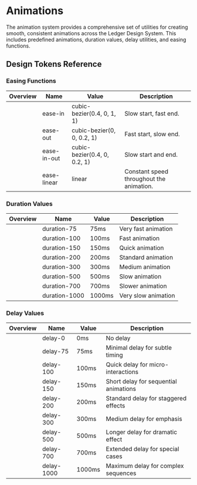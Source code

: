 
<Meta title='Design Tokens/Animations' of={AnimationsStories} />

<style>
  {`
  @keyframes ease-demo-cycle {
    0% { transform: translateX(0); }
    25% { transform: translateX(calc(100% + 100px)); }
    50% { transform: translateX(0); }
    75% { transform: translateX(calc(100% + 100px)); }
    100% { transform: translateX(0); }
  }
  
  .ease-in-demo {
    animation: ease-demo-cycle 4s cubic-bezier(0.4, 0, 1, 1) infinite;
  }
  .ease-out-demo {
    animation: ease-demo-cycle 4s cubic-bezier(0, 0, 0.2, 1) infinite;
  }
  .ease-in-out-demo {
    animation: ease-demo-cycle 4s cubic-bezier(0.4, 0, 0.2, 1) infinite;
  }
  .ease-linear-demo {
    animation: ease-demo-cycle 4s linear infinite;
  }
  
  .duration-0-demo {
    animation: spin 0ms linear infinite;
  }
  .duration-75-demo {
    animation: spin 75ms linear infinite;
  }
  .duration-100-demo {
    animation: spin 100ms linear infinite;
  }
  .duration-150-demo {
    animation: spin 150ms linear infinite;
  }
  .duration-200-demo {
    animation: spin 200ms linear infinite;
  }
  .duration-300-demo {
    animation: spin 300ms linear infinite;
  }
  .duration-500-demo {
    animation: spin 500ms linear infinite;
  }
  .duration-700-demo {
    animation: spin 700ms linear infinite;
  }
  .duration-1000-demo {
    animation: spin 1000ms linear infinite;
  }
  
  @keyframes spin {
    from { transform: rotate(0deg); }
    to { transform: rotate(360deg); }
  }
  
  .delay-75-demo {
    animation: delay-demo 2s ease-in-out infinite;
    animation-delay: 75ms;
  }
  .delay-100-demo {
    animation: delay-demo 2s ease-in-out infinite;
    animation-delay: 100ms;
  }
  .delay-150-demo {
    animation: delay-demo 2s ease-in-out infinite;
    animation-delay: 150ms;
  }
  .delay-200-demo {
    animation: delay-demo 2s ease-in-out infinite;
    animation-delay: 200ms;
  }
  .delay-300-demo {
    animation: delay-demo 2s ease-in-out infinite;
    animation-delay: 300ms;
  }
  .delay-500-demo {
    animation: delay-demo 2s ease-in-out infinite;
    animation-delay: 500ms;
  }
  .delay-700-demo {
    animation: delay-demo 2s ease-in-out infinite;
    animation-delay: 700ms;
  }
  .delay-1000-demo {
    animation: delay-demo 2s ease-in-out infinite;
    animation-delay: 1000ms;
  }
  
  @keyframes delay-demo {
    0%, 20% { opacity: 0; transform: scale(0.8); }
    25%, 75% { opacity: 1; transform: scale(1); }
    80%, 100% { opacity: 0; transform: scale(0.8); }
  }
`}
</style>

# Animations

The animation system provides a comprehensive set of utilities for creating smooth, consistent animations across the Ledger Design System. This includes predefined animations, duration values, delay utilities, and easing functions.

## Design Tokens Reference

### Easing Functions

<div className='my-24 overflow-hidden rounded-lg'>
  <table className='w-full'>
    <thead>
      <tr className='border-b border-muted bg-muted'>
        <th className='p-12 text-left text-on-accent body-2'>Overview</th>
        <th className='p-12 text-left text-on-accent body-2'>Name</th>
        <th className='p-12 text-left text-on-accent body-2'>Value</th>
        <th className='p-12 text-left text-on-accent body-2'>Description</th>
      </tr>
    </thead>
    <tbody className='bg-canvas'>
      <tr className='border-b border-muted'>
        <td className='p-12'>
          <div className='flex items-center justify-center'>
            <div className='relative h-20 w-144 overflow-hidden border border-muted-subtle'>
              <div className='absolute top-1/2 h-20 w-20 -translate-y-1/2 bg-accent ease-in-demo'></div>
            </div>
          </div>
        </td>
        <td className='p-12'>
          <span className='text-accent'>ease-in</span>
        </td>
        <td className='p-12 text-muted'>cubic-bezier(0.4, 0, 1, 1)</td>
        <td className='p-12 text-muted'>Slow start, fast end.</td>
      </tr>
      <tr className='border-b border-muted'>
        <td className='p-12'>
          <div className='flex items-center justify-center'>
          <div className='relative h-20 w-144 overflow-hidden border border-muted-subtle'>
            <div className='absolute top-1/2 h-20 w-20 -translate-y-1/2 bg-accent ease-out-demo'></div>
          </div>
          </div>
        </td>
        <td className='p-12'>
          <span className='text-accent'>ease-out</span>
        </td>
        <td className='p-12 text-muted'>cubic-bezier(0, 0, 0.2, 1)</td>
        <td className='p-12 text-muted'>Fast start, slow end.</td>
      </tr>
      <tr className='border-b border-muted'>
        <td className='p-12'>
          <div className='flex items-center justify-center'>    
            <div className='relative h-20 w-144 overflow-hidden border border-muted-subtle'>
              <div className='absolute top-1/2 h-20 w-20 -translate-y-1/2 bg-accent ease-in-out-demo'></div>
            </div>
          </div>
        </td>
        <td className='p-12'>
          <span className='text-accent'>ease-in-out</span>
        </td>
        <td className='p-12 text-muted'>
          cubic-bezier(0.4, 0, 0.2, 1)
        </td>
        <td className='p-12 text-muted'>Slow start and end.</td>
      </tr>
      <tr>
        <td className='p-12'>
          <div className='flex items-center justify-center'>
            <div className='relative h-20 w-144 overflow-hidden border border-muted-subtle'>
              <div className='absolute top-1/2 h-20 w-20 -translate-y-1/2 bg-accent ease-linear-demo'></div>
            </div>
          </div>
        </td>
        <td className='p-12'>
          <span className='text-accent'>ease-linear</span>
        </td>
        <td className='p-12 text-muted'>linear</td>
        <td className='p-12 text-muted'>
          Constant speed throughout the animation.
        </td>
      </tr>
    </tbody>

  </table>
</div>

### Duration Values

<div className='my-24 overflow-hidden rounded-lg'>
  <table className='w-full'>
    <thead>
      <tr className='border-b border-muted bg-muted'>
        <th className='p-12 text-left text-on-accent body-2'>Overview</th>
        <th className='p-12 text-left text-on-accent body-2'>Name</th>
        <th className='p-12 text-left text-on-accent body-2'>Value</th>
        <th className='p-12 text-left text-on-accent body-2'>Description</th>
      </tr>
    </thead>
    <tbody className='bg-canvas'>
      <tr className='border-b border-muted'>
        <td className='p-12'>
          <div className='flex items-center justify-center'>
            <div className='relative h-24 w-24'>
              <div className='absolute inset-0 bg-accent duration-75-demo'></div>
            </div>
          </div>
        </td>
        <td className='p-12'>
          <span className='text-accent'>duration-75</span>
        </td>
        <td className='p-12 text-muted'>75ms</td>
        <td className='p-12 text-muted'>Very fast animation</td>
      </tr>
      <tr className='border-b border-muted'>
        <td className='p-12'>
          <div className='flex items-center justify-center'>
            <div className='relative h-24 w-24'>
              <div className='absolute inset-0 bg-accent duration-100-demo'></div>
            </div>
          </div>
        </td>
        <td className='p-12'>
          <span className='text-accent'>duration-100</span>
        </td>
        <td className='p-12 text-muted'>100ms</td>
        <td className='p-12 text-muted'>Fast animation</td>
      </tr>
      <tr className='border-b border-muted'>
        <td className='p-12'>
          <div className='flex items-center justify-center'>
            <div className='relative h-24 w-24'>
              <div className='absolute inset-0 bg-accent duration-150-demo'></div>
            </div>
          </div>
        </td>
        <td className='p-12'>
          <span className='text-accent'>duration-150</span>
        </td>
        <td className='p-12 text-muted'>150ms</td>
        <td className='p-12 text-muted'>Quick animation</td>
      </tr>
      <tr className='border-b border-muted'>
        <td className='p-12'>
          <div className='flex items-center justify-center'>
            <div className='relative h-24 w-24'>
              <div className='absolute inset-0 bg-accent duration-200-demo'></div>
            </div>
          </div>
        </td>
        <td className='p-12'>
          <span className='text-accent'>duration-200</span>
        </td>
        <td className='p-12 text-muted'>200ms</td>
        <td className='p-12 text-muted'>Standard animation</td>
      </tr>
      <tr className='border-b border-muted'>
        <td className='p-12'>
          <div className='flex items-center justify-center'>
            <div className='relative h-24 w-24'>
              <div className='absolute inset-0 bg-accent duration-300-demo'></div>
            </div>
          </div>
        </td>
        <td className='p-12'>
          <span className='text-accent'>duration-300</span>
        </td>
        <td className='p-12 text-muted'>300ms</td>
        <td className='p-12 text-muted'>Medium animation</td>
      </tr>
      <tr className='border-b border-muted'>
        <td className='p-12'>
          <div className='flex items-center justify-center'>
            <div className='relative h-24 w-24'>
              <div className='absolute inset-0 bg-accent duration-500-demo'></div>
            </div>
          </div>
        </td>
        <td className='p-12'>
          <span className='text-accent'>duration-500</span>
        </td>
        <td className='p-12 text-muted'>500ms</td>
        <td className='p-12 text-muted'>Slow animation</td>
      </tr>
      <tr className='border-b border-muted'>
        <td className='p-12'>
          <div className='flex items-center justify-center'>
            <div className='relative h-24 w-24'>
              <div className='absolute inset-0 bg-accent duration-700-demo'></div>
            </div>
          </div>
        </td>
        <td className='p-12'>
          <span className='text-accent'>duration-700</span>
        </td>
        <td className='p-12 text-muted'>700ms</td>
        <td className='p-12 text-muted'>Slower animation</td>
      </tr>
      <tr>
        <td className='p-12'>
          <div className='flex items-center justify-center'>
            <div className='relative h-24 w-24'>
              <div className='absolute inset-0 bg-accent duration-1000-demo'></div>
            </div>
          </div>
        </td>
        <td className='p-12'>
          <span className='text-accent'>duration-1000</span>
        </td>
        <td className='p-12 text-muted'>1000ms</td>
        <td className='p-12 text-muted'>Very slow animation</td>
      </tr>
    </tbody>
  </table>
</div>

### Delay Values

<div className='my-24 overflow-hidden rounded-lg'>
  <table className='w-full'>
    <thead>
      <tr className='border-b border-muted bg-muted'>
        <th className='p-12 text-left text-on-accent body-2'>Overview</th>
        <th className='p-12 text-left text-on-accent body-2'>Name</th>
        <th className='p-12 text-left text-on-accent body-2'>Value</th>
        <th className='p-12 text-left text-on-accent body-2'>Description</th>
      </tr>
    </thead>
    <tbody className='bg-canvas'>
      <tr className='border-b border-muted'>
        <td className='p-12'>
          <div className='flex items-center justify-center'>
            <div className='relative h-24 w-24 overflow-hidden rounded-sm border border-muted-subtle'>
              <div className='absolute inset-0 bg-accent duration-0-demo'></div>
            </div>
          </div>
        </td>
        <td className='p-12'>
          <span className='text-accent'>delay-0</span>
        </td>
        <td className='p-12 text-muted'>0ms</td>
        <td className='p-12 text-muted'>No delay</td>
      </tr>
      <tr className='border-b border-muted'>
        <td className='p-12'>
          <div className='flex items-center justify-center'>
            <div className='relative h-24 w-24 overflow-hidden rounded-sm border border-muted-subtle'>
              <div className='absolute inset-0 bg-accent delay-75-demo'></div>
            </div>
          </div>
        </td>
        <td className='p-12'>
          <span className='text-accent'>delay-75</span>
        </td>
        <td className='p-12 text-muted'>75ms</td>
        <td className='p-12 text-muted'>Minimal delay for subtle timing</td>
      </tr>
      <tr className='border-b border-muted'>
        <td className='p-12'>
          <div className='flex items-center justify-center'>
            <div className='relative h-24 w-24 overflow-hidden rounded-sm border border-muted-subtle'>
              <div className='absolute inset-0 bg-accent delay-100-demo'></div>
            </div>
          </div>
        </td>
        <td className='p-12'>
          <span className='text-accent'>delay-100</span>
        </td>
        <td className='p-12 text-muted'>100ms</td>
        <td className='p-12 text-muted'>Quick delay for micro-interactions</td>
      </tr>
      <tr className='border-b border-muted'>
        <td className='p-12'>
          <div className='flex items-center justify-center'>
            <div className='relative h-24 w-24 overflow-hidden rounded-sm border border-muted-subtle'>
              <div className='absolute inset-0 bg-accent delay-150-demo'></div>
            </div>
          </div>
        </td>
        <td className='p-12'>
          <span className='text-accent'>delay-150</span>
        </td>
        <td className='p-12 text-muted'>150ms</td>
        <td className='p-12 text-muted'>
          Short delay for sequential animations
        </td>
      </tr>
      <tr className='border-b border-muted'>
        <td className='p-12'>
          <div className='flex items-center justify-center'>
            <div className='relative h-24 w-24 overflow-hidden rounded-sm border border-muted-subtle'>
              <div className='absolute inset-0 bg-accent delay-200-demo'></div>
            </div>
          </div>
        </td>
        <td className='p-12'>
          <span className='text-accent'>delay-200</span>
        </td>
        <td className='p-12 text-muted'>200ms</td>
        <td className='p-12 text-muted'>
          Standard delay for staggered effects
        </td>
      </tr>
      <tr className='border-b border-muted'>
        <td className='p-12'>
          <div className='flex items-center justify-center'>
            <div className='relative h-24 w-24 overflow-hidden rounded-sm border border-muted-subtle'>
              <div className='absolute inset-0 bg-accent delay-300-demo'></div>
            </div>
          </div>
        </td>
        <td className='p-12'>
          <span className='text-accent'>delay-300</span>
        </td>
        <td className='p-12 text-muted'>300ms</td>
        <td className='p-12 text-muted'>Medium delay for emphasis</td>
      </tr>
      <tr className='border-b border-muted'>
        <td className='p-12'>
          <div className='flex items-center justify-center'>
            <div className='relative h-24 w-24 overflow-hidden rounded-sm border border-muted-subtle'>
              <div className='absolute inset-0 bg-accent delay-500-demo'></div>
            </div>
          </div>
        </td>
        <td className='p-12'>
          <span className='text-accent'>delay-500</span>
        </td>
        <td className='p-12 text-muted'>500ms</td>
        <td className='p-12 text-muted'>Longer delay for dramatic effect</td>
      </tr>
      <tr className='border-b border-muted'>
        <td className='p-12'>
          <div className='flex items-center justify-center'>
            <div className='relative h-24 w-24 overflow-hidden rounded-sm border border-muted-subtle'>
              <div className='absolute inset-0 bg-accent delay-700-demo'></div>
            </div>
          </div>
        </td>
        <td className='p-12'>
          <span className='text-accent'>delay-700</span>
        </td>
        <td className='p-12 text-muted'>700ms</td>
        <td className='p-12 text-muted'>Extended delay for special cases</td>
      </tr>
      <tr>
        <td className='p-12'>
          <div className='flex items-center justify-center'>
            <div className='relative h-24 w-24 overflow-hidden rounded-sm border border-muted-subtle'>
              <div className='absolute inset-0 bg-accent delay-1000-demo'></div>
            </div>
          </div>
        </td>
        <td className='p-12'>
          <span className='text-accent'>delay-1000</span>
        </td>
        <td className='p-12 text-muted'>1000ms</td>
        <td className='p-12 text-muted'>Maximum delay for complex sequences</td>
      </tr>
    </tbody>
  </table>
</div>

<Story of={AnimationsStories.DefaultTailwindAnimations} />

<Story of={AnimationsStories.AllAnimations} />
